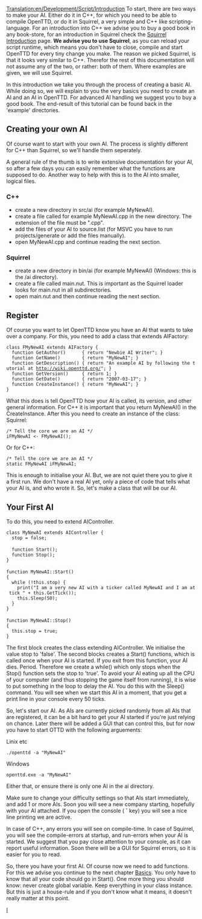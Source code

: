 [[Translation:en/Development/Script/Introduction]]
To start, there are two ways to make your AI. Either do it in C++, for which you need to be able to compile OpenTTD, or do it in Squirrel, a very simple and C++ like scripting-language. For an introduction into C++ we advise you to buy a good book in any book-store, for an introduction in Squirrel check the [[en/Development/Script/Squirrel|Squirrel Introduction]] page. '''We advise you to use Squirrel''', as you can reload your script runtime, which means you don't have to close, compile and start OpenTTD for every tiny change you make. The reason we picked Squirrel, is that it looks very similar to C++. Therefor the rest of this documentation will not assume any of the two, or rather: both of them. Where examples are given, we will use Squirrel.

In this introduction we take you through the process of creating a basic AI. While doing so, we will explain to you the very basics you need to create an AI and an AI in OpenTTD. For advanced AI handling we suggest you to buy a good book. The end-result of this tutorial can be found back in the 'example' directories.

==Creating your own AI==

Of course want to start with your own AI. The process is slightly different for C++ than Squirrel, so we'll handle them seperately.

A general rule of the thumb is to write extensive documentation for your AI, so after a few days you can easily remember what the functions are supposed to do. Another way to help with this is to the AI into smaller, logical files.
===C++===
* create a new directory in src/ai (for example MyNewAI).
* create a file called for example MyNewAI.cpp in the new directory. The extension of the file must be ".cpp".
* add the files of your AI to source.list (for MSVC you have to run projects/generate or add the files manually).
* open MyNewAI.cpp and continue reading the next section.

===Squirrel===
* create a new directory in bin/ai (for example MyNewAI) (Windows: this is the /ai directory).
* create a file called main.nut. This is important as the Squirrel loader looks for main.nut in all subdirectories.
* open main.nut and then continue reading the next section.

==Register==

Of course you want to let OpenTTD know you have an AI that wants to take over a company. For this, you need to add a class that extends AIFactory:

 class FMyNewAI extends AIFactory {
   function GetAuthor()      { return "Newbie AI Writer"; }
   function GetName()        { return "MyNewAI"; }
   function GetDescription() { return "An example AI by following the tutorial at http://wiki.openttd.org/"; }
   function GetVersion()     { return 1; }
   function GetDate()        { return "2007-03-17"; }
   function CreateInstance() { return "MyNewAI"; }
 }

What this does is tell OpenTTD how your AI is called, its version, and other general information. For C++ it is important that you return MyNewAI() in the CreateInstance. After this you need to create an instance of the class:
Squirrel:

 /* Tell the core we are an AI */
 iFMyNewAI <- FMyNewAI();

Or for C++:

 /* Tell the core we are an AI */
 static FMyNewAI iFMyNewAI;

This is enough to initialise your AI. But, we are not quiet there you to give it a first run. We don't have a real AI yet, only a piece of code that tells what your AI is, and who wrote it. So, let's make a class that will be our AI.

==Your First AI==

To do this, you need to extend AIController.

 class MyNewAI extends AIController {
   stop = false;
 
   function Start();
   function Stop();
 }
 
 function MyNewAI::Start()
 {
   while (!this.stop) {
     print("I am a very new AI with a ticker called MyNewAI and I am at tick " + this.GetTick());
     this.Sleep(50);
   }
 }
 
 function MyNewAI::Stop()
 {
   this.stop = true;
 }

The first block creates the class extending AIController. We initialise the value stop to 'false'. The second blocks creates a Start() functions, which is called once when your AI is started. If you exit from this function, your AI dies. Period. Therefore we create a while() which only stops when the Stop() function sets the stop to 'true'. 
To avoid your AI eating up all the CPU of your computer (and thus stopping the game itself from running), it is wise to put something in the loop to delay the AI. You do this with the Sleep() command. You will see when we start this AI in a moment, that you get a print line in your console every 50 ticks.

So, let's start our AI. As AIs are currently picked randomly from all AIs that are registered, it can be a bit hard to get your AI started if you're just relying on chance. Later there will be added a GUI that can control this, but for now you have to start OTTD with the following arguements:

Linix etc
 ./openttd -a "MyNewAI"

Windows
 openttd.exe -a "MyNewAI"

Either that, or ensure there is only one AI in the ai directory.


Make sure to change your difficulty settings so that AIs start immediately, and add 1 or more AIs. Soon you will see a new company starting, hopefully with your AI attached. If you open the console ( '''`''' key) you will see a nice line printing we are active.

In case of C++, any errors you will see on compile-time. In case of Squirrel, you will see the compile-errors at startup, and run-errors when your AI is started. We suggest that you pay close attention to your console, as it can report useful information. Soon there will be a GUI for Squirrel errors, so it is easier for you to read.

So, there you have your first AI. Of course now we need to add functions. For this we advise you continue to the next chapter [[en/Development/Script/Basics|Basics]]. You only have to know that all your code should go in Start(). One more thing you should know: never create global variable. Keep everything in your class instance. But this is just a house-rule and if you don't know what it means, it doesn't really matter at this point.

[[Category:en/AI|I]]
